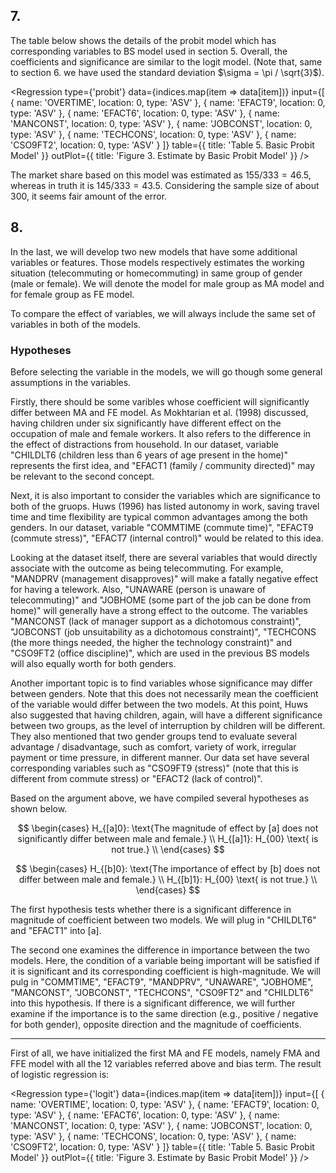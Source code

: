 
## 7.

The table below shows the details of the probit model which has corresponding variables to BS model used in section 5.
Overall, the coefficients and significance are similar to the logit model. (Note that, same to section 6. we have used the standard deviation $\sigma = \pi / \sqrt{3}$).

<Regression
  type={'probit'}
  data={indices.map(item => data[item])}
  input={[
    { name: 'OVERTIME', location: 0, type: 'ASV' },
    { name: 'EFACT9', location: 0, type: 'ASV' },
    { name: 'EFACT6', location: 0, type: 'ASV' },
    { name: 'MANCONST', location: 0, type: 'ASV' },
    { name: 'JOBCONST', location: 0, type: 'ASV' },
    { name: 'TECHCONS', location: 0, type: 'ASV' },
    { name: 'CSO9FT2', location: 0, type: 'ASV' }
  ]}
  table={{ title: 'Table 5. Basic Probit Model' }}
  outPlot={{ title: 'Figure 3. Estimate by Basic Probit Model' }}
/>

The market share based on this model was estimated as $155/333 = 46.5%$, whereas in truth it is $145/333 = 43.5%$. Considering the sample size of about 300, it seems fair amount of the error.

## 8.

In the last, we will develop two new models that have some additional variables or features. Those models respectively estimates the working situation (telecommuting or homecommuting) in same group of gender (male or female). We will denote the model for male group as MA model and for female group as FE model.

To compare the effect of variables, we will always include the same set of variables in both of the models.

### Hypotheses

Before selecting the variable in the models, we will go though some general assumptions in the variables.

Firstly, there should be some varibles whose coefficient will significantly differ between MA and FE model. As Mokhtarian et al. (1998) discussed, having children under six significantly have different effect on the occupation of male and female workers. It also refers to the difference in the effect of distractions from household. In our dataset, variable "CHILDLT6 (children less than 6 years of age present in the home)" represents the first idea, and "EFACT1 (family / community directed)" may be relevant to the second concept.

Next, it is also important to consider the variables which are significance to both of the gruops. Huws (1996) has listed autonomy in work, saving travel time and time flexibility are typical common advantages among the both genders. In our dataset, variable "COMMTIME (commute time)", "EFACT9 (commute stress)", "EFACT7 (internal control)" would be related to this idea.

Looking at the dataset itself, there are several variables that would directly associate with the outcome as being telecommuting. For example, "MANDPRV (management disapproves)" will make a fatally negative effect for having a telework. Also, "UNAWARE (person is unaware of telecommuting)" and "JOBHOME (some part of the job can be done from home)" will generally have a strong effect to the outcome. The variables "MANCONST (lack of manager support as a dichotomous constraint)", "JOBCONST (job unsuitability as a dichotomous constraint)", "TECHCONS (the more things needed, the higher the technology constraint)" and "CSO9FT2 (office discipline)", which are used in the previous BS models will also equally worth for both genders.

Another important topic is to find variables whose significance may differ between genders. Note that this does not necessarily mean the coefficient of the variable would differ between the two models. At this point, Huws also suggested that having children, again, will have a different significance between two groups, as the level of interruption by children will be different. They also mentioned that two gender groups tend to evaluate several advantage / disadvantage, such as comfort, variety of work, irregular payment or time pressure, in different manner. Our data set have several corresponding variables such as "CSO9FT9 (stress)" (note that this is different from commute stress) or "EFACT2 (lack of control)".

Based on the argument above, we have compiled several hypotheses as shown below.

$$
\begin{cases}
  H_{[a]0}: \text{The magnitude of effect by [a] does not significantly differ between male and female.} \\
  H_{[a]1}: H_{00} \text{ is not true.} \\
\end{cases}
$$

$$
\begin{cases}
  H_{[b]0}: \text{The importance of effect by [b] does not differ between male and female.} \\
  H_{[b]1}: H_{00} \text{ is not true.} \\
\end{cases}
$$

The first hypothesis tests whether there is a significant difference in magnitude of coefficient between two models. We will plug in "CHILDLT6" and "EFACT1" into [a].

The second one examines the difference in importance between the two models. Here, the condition of a variable being important will be satisfied if it is significant and its corresponding coefficient is high-magnitude. We will pulg in "COMMTIME", "EFACT9", "MANDPRV", "UNAWARE", "JOBHOME", "MANCONST", "JOBCONST", "TECHCONS", "CSO9FT2" and "CHILDLT6" into this hypothesis. If there is a significant difference, we will further examine if the importance is to the same direction (e.g., positive / negative for both gender), opposite direction and the magnitude of coefficients.

---

First of all, we have initialized the first MA and FE models, namely FMA and FFE model with all the 12 variables referred above and bias term. The result of logistic regression is:

<Regression
  type={'logit'}
  data={indices.map(item => data[item])}
  input={[
    { name: 'OVERTIME', location: 0, type: 'ASV' },
    { name: 'EFACT9', location: 0, type: 'ASV' },
    { name: 'EFACT6', location: 0, type: 'ASV' },
    { name: 'MANCONST', location: 0, type: 'ASV' },
    { name: 'JOBCONST', location: 0, type: 'ASV' },
    { name: 'TECHCONS', location: 0, type: 'ASV' },
    { name: 'CSO9FT2', location: 0, type: 'ASV' }
  ]}
  table={{ title: 'Table 5. Basic Probit Model' }}
  outPlot={{ title: 'Figure 3. Estimate by Basic Probit Model' }}
/>
